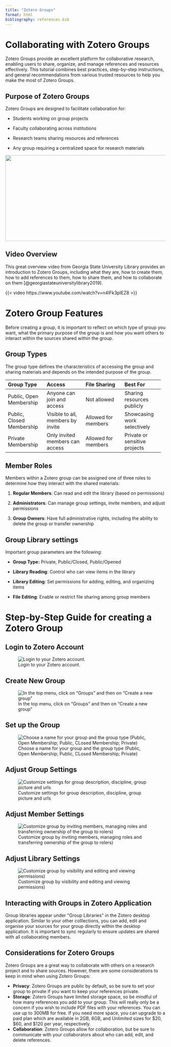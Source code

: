 ```yaml
---
title: "Zotero Groups"
format: html
bibliography: references.bib
---
```


# Collaborating with Zotero Groups

Zotero Groups provide an excellent platform for collaborative research,
enabling users to share, organize, and manage references and resources
effectively. This tutorial combines best practices, step-by-step
instructions, and general recommendations from various trusted resources
to help you make the most of Zotero Groups.

## Purpose of Zotero Groups

Zotero Groups are designed to facilitate collaboration for:

-   Students working on group projects

-   Faculty collaborating across institutions

-   Research teams sharing resources and references

-   Any group requiring a centralized space for research materials

![](/assets/groups-media/image13.png){width="6.109375546806649in"
height="2.8111242344706913in"}

## Video Overview

This great overview video from Georgia State University Library provides an introduction to Zotero Groups, including what they are, how to create them, how to add references to them, how to share them, and how to collaborate on them [@georgiastateuniversitylibrary2019].

{{< video https://www.youtube.com/watch?v=n4lFk3pIEZ8 >}}


# Zotero Group Features

Before creating a group, it is important to reflect on which type of group you want, what the primary purpose of the group is and how you want others to interact within the sources shared within the group. 

## Group Types

The group type defines the characteristics of accessing the group and sharing materials and depends on the intended purpose of the group. 

  -----------------------------------------------------------------------
  **Group Type**    **Access**        **File Sharing**  **Best For**
  ----------------- ----------------- ----------------- -----------------
  Public, Open      Anyone can join   Not allowed       Sharing resources
  Membership        and access                          publicly

  Public, Closed    Visible to all,   Allowed for       Showcasing work
  Membership        members by invite members           selectively

  Private           Only invited      Allowed for       Private or
  Membership        members can       members           sensitive
                    access                              projects
  -----------------------------------------------------------------------

## Member Roles
Members within a Zotero group can be assigned one of three roles to determine how they interact with the shared materials:

1.  **Regular Members**: Can read and edit the library (based on
    permissions)

2.  **Administrators**: Can manage group settings, invite members, and
    adjust permissions

3.  **Group Owners**: Have full administrative rights, including the
    ability to delete the group or transfer ownership


## Group Library settings

Important group parameters are the following: 

-   **Group Type:** Private, Public/Closed, Public/Opened

-   **Library Reading**: Control who can view items in the library

-   **Library Editing**: Set permissions for adding, editing, and
    organizing items

-   **File Editing**: Enable or restrict file sharing among group
    members
       

# Step-by-Step Guide for creating a Zotero Group

::: panel-tabset
## Login to Zotero Account

![Login to your Zotero account.](/assets/groups-media/01-login)

## Create New Group

![In the top menu, click on "Groups" and then on "Create a new group"](/assets/groups-media/02-new-group)

## Set up the Group

![Choose a name for your group and the group type (Public, Open Membership; Public, CLosed Membership; Private)](/assets/groups-media/03-group-type)

## Adjust Group Settings

![Customize settings for group description, discipline, group picture and urls](/assets/groups-media/04-group-settings)

## Adjust Member Settings

![Customize group by inviting members, managing roles and transferring ownership of the group to rolers)](/assets/groups-media/05-member-settings)

## Adjust Library Settings

![Customize group by visibility and editing and viewing permissions)](/assets/groups-media/06-library-settings)

:::


## Interacting with Groups in Zotero Application

Group libraries appear under \"Group Libraries\" in the Zotero desktop application. Similar to your other colllections, you can add, edit and organise your sources for your group directly within the desktop application. It is important to sync regularly to ensure updates are shared with all collaborating members.

## Considerations for Zotero Groups

Zotero Groups are a great way to collaborate with others on a research project and to share sources. However, there are some considerations to keep in mind when using Zotero Groups:

- **Privacy**: Zotero Groups are public by default, so be sure to set your group to private if you want to keep your references private.
- **Storage**: Zotero Groups have limited storage space, so be mindful of how many references you add to your group. This will really only be a concern if you wish to include PDF files with your references. You can use up to 300MB for free. If you need more space, you can upgrade to a paid plan which are available in 2GB, 6GB, and Unlimited sizes for \$20, \$60, and \$120 per year, respectively.
- **Collaboration**: Zotero Groups allow for collaboration, but be sure to communicate with your collaborators about who can add, edit, and delete references.
